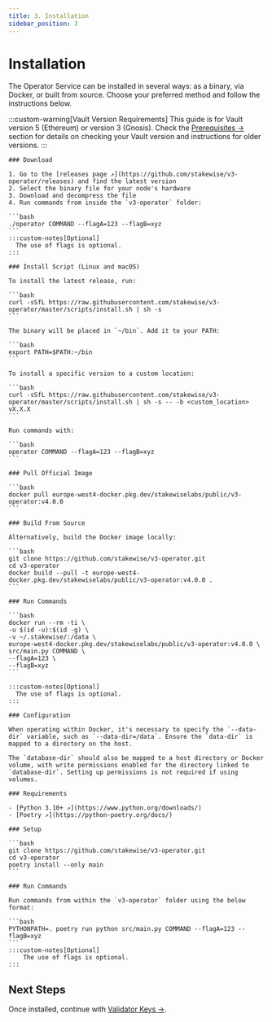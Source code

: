 ```yaml
---
title: 3. Installation
sidebar_position: 3
---
```



# Installation

The Operator Service can be installed in several ways: as a binary, via Docker, or built from source.
Choose your preferred method and follow the instructions below.

:::custom-warning[Vault Version Requirements]
This guide is for Vault version 5 (Ethereum) or version 3 (Gnosis). Check the [Prerequisites →](./Prerequisites#deployed-vault) section for details on checking your Vault version and instructions for older versions.
:::

<Tabs groupId="installation-methods">
  <TabItem value="binary" label="Binary" default>

    ### Download

    1. Go to the [releases page ↗](https://github.com/stakewise/v3-operator/releases) and find the latest version
    2. Select the binary file for your node's hardware
    3. Download and decompress the file
    4. Run commands from inside the `v3-operator` folder:

    ```bash
    ./operator COMMAND --flagA=123 --flagB=xyz
    ```
    :::custom-notes[Optional]
      The use of flags is optional.
    :::

    ### Install Script (Linux and macOS)

    To install the latest release, run:

    ```bash
    curl -sSfL https://raw.githubusercontent.com/stakewise/v3-operator/master/scripts/install.sh | sh -s
    ```

    The binary will be placed in `~/bin`. Add it to your PATH:

    ```bash
    export PATH=$PATH:~/bin
    ```

    To install a specific version to a custom location:

    ```bash
    curl -sSfL https://raw.githubusercontent.com/stakewise/v3-operator/master/scripts/install.sh | sh -s -- -b <custom_location> vX.X.X
    ```

    Run commands with:

    ```bash
    operator COMMAND --flagA=123 --flagB=xyz
    ```
  </TabItem>
  <TabItem value="docker" label="Docker Image">

    ### Pull Official Image

    ```bash
    docker pull europe-west4-docker.pkg.dev/stakewiselabs/public/v3-operator:v4.0.0
    ```

    ### Build From Source

    Alternatively, build the Docker image locally:

    ```bash
    git clone https://github.com/stakewise/v3-operator.git
    cd v3-operator
    docker build --pull -t europe-west4-docker.pkg.dev/stakewiselabs/public/v3-operator:v4.0.0 .
    ```

    ### Run Commands

    ```bash
    docker run --rm -ti \
    -u $(id -u):$(id -g) \
    -v ~/.stakewise/:/data \
    europe-west4-docker.pkg.dev/stakewiselabs/public/v3-operator:v4.0.0 \
    src/main.py COMMAND \
    --flagA=123 \
    --flagB=xyz
    ```

    :::custom-notes[Optional]
      The use of flags is optional.
    :::

    ### Configuration

    When operating within Docker, it's necessary to specify the `--data-dir` variable, such as `--data-dir=/data`. Ensure the `data-dir` is mapped to a directory on the host.

    The `database-dir` should also be mapped to a host directory or Docker volume, with write permissions enabled for the directory linked to `database-dir`. Setting up permissions is not required if using volumes.

  </TabItem>
  <TabItem value="source" label="Source Files">

    ### Requirements

    - [Python 3.10+ ↗](https://www.python.org/downloads/)
    - [Poetry ↗](https://python-poetry.org/docs/)

    ### Setup

    ```bash
    git clone https://github.com/stakewise/v3-operator.git
    cd v3-operator
    poetry install --only main
    ```

    ### Run Commands

    Run commands from within the `v3-operator` folder using the below format:

    ```bash
    PYTHONPATH=. poetry run python src/main.py COMMAND --flagA=123 --flagB=xyz
    ```
    :::custom-notes[Optional]
        The use of flags is optional.
    :::
  </TabItem>
</Tabs>

## Next Steps

Once installed, continue with [Validator Keys →](validator-keys).
